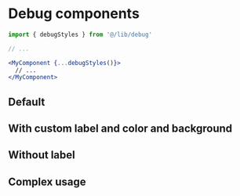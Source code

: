 
<Meta title="Utils/debug" />

# Debug components

```jsx
import { debugStyles } from '@/lib/debug'

// ...

<MyComponent {...debugStyles()}>
  // ...
</MyComponent>

```

## Default

<Canvas>
  <Story name="Default">
    <Box h="32" {...debugStyles()} />
  </Story>
</Canvas>


## With custom label and color and background

<Canvas>
  <Story name="With custom label and color">
    <Box
      h="32"
      {...debugStyles({
        label: 'MyComponent',
        colorScheme: 'brand',
        hideBackground: false
      })}
    />
  </Story>
</Canvas>


## Without label

<Canvas>
  <Story name="Without label">
    <Box h="32" {...debugStyles({ hideLabel: true })} />
  </Story>
</Canvas>

## Complex usage

<Canvas height="120px">
  <Story name="Real case usage">
    <Box p={4} {...debugStyles({ colorScheme: 'red', label: 'Container' })}>
      <Stack {...debugStyles({ colorScheme: 'cyan', label: 'List', hideBackground: false })}>
        <Box h="8" {...debugStyles({ label: 'ListItem 1', hideBackground: false })} />
        <Box h="8" w="90%" {...debugStyles({ label: 'ListItem 2', hideBackground: false })} />
        <Box h="8" w="50%" {...debugStyles({ label: 'ListItem 3', hideBackground: false })} />
        <Box h="8" w="60%" {...debugStyles({ label: 'ListItem 4', hideBackground: false })} />
      </Stack>
    </Box>
  </Story>
</Canvas>
